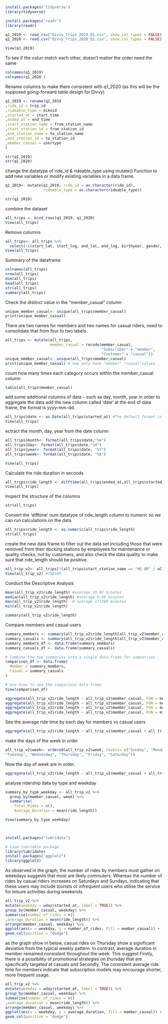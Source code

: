 
```r
install.packages('tidyverse')
library(tidyverse)
```
```r
install.packages("readr")
library(readr)
```


```r
q1_2019 <- read_csv("Divvy_Trips_2019_Q1.csv", show_col_types = FALSE)
q1_2020 <- read_csv("Divvy_Trips_2020_Q1.csv", show_col_types = FALSE)
```

```r
View(q1_2019)
```
To see if the colun match each other, doesn't matter the order need the same

```r
colnames(q1_2019)
colnames(q1_2020 )
```
Rename columns to make them consistent with q1_2020 (as this will be the supposed
going-forward table design for Divvy)

```r
q1_2019 <- rename(q1_2019
,ride_id = trip_id
,rideable_type = bikeid
,started_at = start_time
,ended_at = end_time
,start_station_name = from_station_name
,start_station_id = from_station_id
,end_station_name = to_station_name
,end_station_id = to_station_id
,member_casual = usertype
)
```

```r
str(q1_2019)
str(q1_2020)
```

change the datatype of ride_id & rideable_type
using mutate() Function to add new variables or modify existing variables in a data frame. 

```r
q1_2019<- mutate(q1_2019, ride_id = as.character(ride_id),
                 rideable_type = as.character(rideable_type))

str(q1_2019)
```

combine the dataset
```r
all_trips <- bind_rows(q1_2019, q1_2020)
View(all_trips)
```

Remove columns
```r
all_trips<- all_trips %>%
  select(-c(start_lat, start_lng, end_lat, end_lng, birthyear, gender, "tripduration"))
View(all_trips)
```

Summary of the dataframe
```r
colnames(all_trips)
nrow(all_trips)
dim(all_trips)
head(all_trips)
str(all_trips)
summary(all_trips)
```

Check the distinct value in the "member_casual" column
```r
unique_member_casual<- unique(all_trips$member_casual)
print(unique_member_casual)
```
There are two names for members and two names for casual riders, need to consolidate that from four to two labels.
```r
all_trips <- mutate(all_trips,
                    member_casual = recode(member_casual,
                                           "Subscriber" = "member",
                                           "Customer" = "casual"))
unique_member_casual<- unique(all_trips$member_casual)
print(unique_member_casual) # now only have "member" "casual"values
```

count how many times each category occurs within the member_casual column
```r

table(all_trips$member_casual)
```

add some additional columns of data -- such as day, month, year in order to aggregate the data
add the new column called 'date' at the end of data frame, the format is yyyy-mm-dd.
```r
all_trips$date <- as.Date(all_trips$started_at) #The default format is yyyy-mm-dd
View(all_trips)
```
ectract the month, day, year from the date column 
```r
all_trips$month<- format(all_trips$date,"%m")
all_trips$day<- format(all_trips$date,"%d")
all_trips$year<- format(all_trips$date, "%Y")
all_trips$week<- format(all_trips$date, "%A")
```

```r
View(all_trips)
```

Calculate the ride duration in seconds
```r
all_trips$ride_length <- difftime(all_trips$ended_at,all_trips$started_at)
View(all_trips)
```
Inspect the structure of the columns
```r
str(all_trips)
```

Convert the 'difftime' num datatype of ride_length column  to numeric so we can run calculations on the data
```r
all_trips$ride_length <- as.numeric(all_trips$ride_length)
str(all_trips)
```

create the new data frame to filter out the data set including those that were removed from their docking stations by employees for maintenance or quality checks, not by customers, and also check the data quality to make sure that ride_length should be positive. 

```r
all_trip_v2<- all_trips[!(all_trips$start_station_name == "HQ QR" | all_trips$ride_length < 0 ),]
View(all_trip_v2) #788189
```

Conduct the Descriptive Analysis
```r
mean(all_trip_v2$ride_length) #average 19.82 minutes
median(all_trip_v2$ride_length) #average 8.98 minutes
max(all_trip_v2$ride_length)  # average 177200 minutes
min(all_trip_v2$ride_length)
```
```r
summary(all_trip_v2$ride_length)
```

Compare members and casual users
```r
summary_members <- summary(all_trip_v2$ride_length[all_trip_v2$member_casual == "member"])
summary_casuals <- summary(all_trip_v2$ride_length[all_trip_v2$member_casual == "casual"])
summary_members_df <- data.frame(summary_members)
summary_casuals_df <- data.frame(summary_casuals)

# Combine the two summaries into a single data frame for comparison
comparison_df <- data.frame(
  Member = summary_members,
  Casual = summary_casuals
)

# Use View to see the comparison data frame
View(comparison_df)
```
```r
aggregate(all_trip_v2$ride_length ~ all_trip_v2$member_casual, FUN = mean)
aggregate(all_trip_v2$ride_length ~ all_trip_v2$member_casual, FUN = median)
aggregate(all_trip_v2$ride_length ~ all_trip_v2$member_casual, FUN = max)
aggregate(all_trip_v2$ride_length ~ all_trip_v2$member_casual, FUN = min)

```

See the average ride time by each day for members vs casual users
```r
aggregate(all_trip_v2$ride_length ~ all_trip_v2$member_casual + all_trip_v2$week, FUN = mean)

```

make the days of the week in order
```r
all_trip_v2$week<- ordered(all_trip_v2$week, levels= c("Sunday", "Monday",
"Tuesday", "Wednesday", "Thursday", "Friday", "Saturday"))
```

Now the day of week are in order. 
```r
aggregate(all_trip_v2$ride_length ~ all_trip_v2$member_casual + all_trip_v2$week, FUN = mean)
```

analyse ridership data by type and weekday
```r
summary_by_type_weekday <- all_trip_v2 %>%
  group_by(member_casual, week) %>%
  summarise(
    Total_Rides = n(), 
    Average_Duration = mean(ride_length))

View(summary_by_type_weekday)

    
```
```r
install.packages("lubridate")

# Load lubridate package
library(lubridate)
install.packages("ggplot2")
library(ggplot2)
```

As observed in the graph,  the number of rides by members most gather on weekdays suggests that most are likely commuters. Whereas the number of rides by casual riders increases on Saturdays and Sundays, indicating that these users may include tourists or infrequent users who utilise the service for leisure activities during weekends.

```r

all_trip_v2 %>%
mutate(weekday = wday(started_at, label = TRUE)) %>%
group_by(member_casual, weekday) %>%
summarise(number_of_rides = n()
,average_duration = mean(ride_length)) %>%
arrange(member_casual, weekday) %>%
ggplot(aes(x = weekday, y = number_of_rides, fill = member_casual)) +
geom_col(position = "dodge")

```


as the graph show in below, casual rides on Thursday show a significant deviation from the typical weekly pattern. In contrast, average duration in member remained consistent throughout the week. This suggest Firstly, there is a possibility of promotional strategies on thursday that are specifically targeted at casuals and Secondly,  The consistent average ride time for members indicate that subscription models may encourage shorter, more frequent usage.

```r
all_trip_v2 %>%
mutate(weekday = wday(started_at, label = TRUE)) %>%
group_by(member_casual, weekday) %>%
summarise(number_of_rides = n()
,average_duration = mean(ride_length)) %>%
arrange(member_casual, weekday) %>%
ggplot(aes(x = weekday, y = average_duration, fill = member_casual)) +
geom_col(position = "dodge")

```


